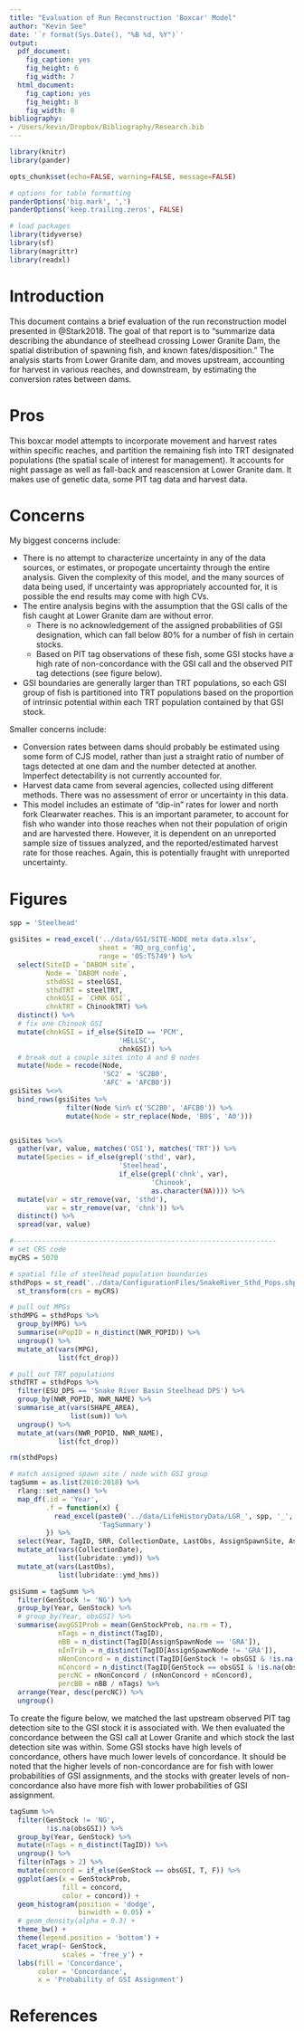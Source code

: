 ```yaml
---
title: "Evaluation of Run Reconstruction 'Boxcar' Model"
author: "Kevin See"
date: '`r format(Sys.Date(), "%B %d, %Y")`'
output: 
  pdf_document:
    fig_caption: yes
    fig_height: 6
    fig_width: 7
  html_document:
    fig_caption: yes
    fig_height: 8
    fig_width: 8
bibliography:
- /Users/kevin/Dropbox/Bibliography/Research.bib
---
```


```r
library(knitr)
library(pander)

opts_chunk$set(echo=FALSE, warning=FALSE, message=FALSE)

# options for table formatting
panderOptions('big.mark', ',')
panderOptions('keep.trailing.zeros', FALSE)

# load packages
library(tidyverse)
library(sf)
library(magrittr)
library(readxl)

```

# Introduction

This document contains a brief evaluation of the run reconstruction model presented in @Stark2018. The goal of that report is to "summarize data describing the abundance of steelhead crossing Lower Granite Dam, the spatial distribution of spawning fish, and known fates/disposition." The analysis starts from Lower Granite dam, and moves upstream, accounting for harvest in various reaches, and downstream, by estimating the conversion rates between dams. 

# Pros

This boxcar model attempts to incorporate movement and harvest rates within specific reaches, and partition the remaining fish into TRT designated populations (the spatial scale of interest for management). It accounts for night passage as well as fall-back and reascension at Lower Granite dam. It makes use of genetic data, some PIT tag data and harvest data. 

# Concerns

My biggest concerns include:

* There is no attempt to characterize uncertainty in any of the data sources, or estimates, or propogate uncertainty through the entire analysis. Given the complexity of this model, and the many sources of data being used, if uncertainty was appropriately accounted for, it is possible the end results may come with high CVs.
* The entire analysis begins with the assumption that the GSI calls of the fish caught at Lower Granite dam are without error.
    * There is no acknowledgement of the assigned probabilities of GSI designation, which can fall below 80% for a number of fish in certain stocks.
    * Based on PIT tag observations of these fish, some GSI stocks have a high rate of non-concordance with the GSI call and the observed PIT tag detections (see figure below).
* GSI boundaries are generally larger than TRT populations, so each GSI group of fish is partitioned into TRT populations based on the proportion of intrinsic potential within each TRT population contained by that GSI stock. 

Smaller concerns include:

* Conversion rates between dams should probably be estimated using some form of CJS model, rather than just a straight ratio of number of tags detected at one dam and the number detected at another. Imperfect detectability is not currently accounted for.
* Harvest data came from several agencies, collected using different methods. There was no assessment of error or uncertainty in this data.
* This model includes an estimate of "dip-in" rates for lower and north fork Clearwater reaches. This is an important parameter, to account for fish who wander into those reaches when not their population of origin and are harvested there. However, it is dependent on an unreported sample size of tissues analyzed, and the reported/estimated harvest rate for those reaches. Again, this is potentially fraught with unreported uncertainty.  

# Figures

```r
spp = 'Steelhead'

gsiSites = read_excel('../data/GSI/SITE-NODE meta data.xlsx',
                      sheet = 'RO_org_config',
                      range = 'O5:T5749') %>%
  select(SiteID = `DABOM site`,
         Node = `DABOM node`,
         sthdGSI = steelGSI,
         sthdTRT = steelTRT,
         chnkGSI = `CHNK GSI`,
         chnkTRT = ChinookTRT) %>%
  distinct() %>%
  # fix one Chinook GSI
  mutate(chnkGSI = if_else(SiteID == 'PCM',
                           'HELLSC',
                           chnkGSI)) %>%
  # break out a couple sites into A and B nodes
  mutate(Node = recode(Node,
                       'SC2' = 'SC2B0',
                       'AFC' = 'AFCB0'))
gsiSites %<>%
  bind_rows(gsiSites %>%
              filter(Node %in% c('SC2B0', 'AFCB0')) %>%
              mutate(Node = str_replace(Node, 'B0$', 'A0')))


gsiSites %<>%
  gather(var, value, matches('GSI'), matches('TRT')) %>%
  mutate(Species = if_else(grepl('sthd', var),
                           'Steelhead',
                           if_else(grepl('chnk', var),
                                   'Chinook',
                                   as.character(NA)))) %>%
  mutate(var = str_remove(var, 'sthd'),
         var = str_remove(var, 'chnk')) %>%
  distinct() %>%
  spread(var, value)

#-----------------------------------------------------------------
# set CRS code
myCRS = 5070

# spatial file of steelhead population boundaries
sthdPops = st_read('../data/ConfigurationFiles/SnakeRiver_Sthd_Pops.shp') %>%
  st_transform(crs = myCRS)

# pull out MPGs
sthdMPG = sthdPops %>%
  group_by(MPG) %>%
  summarise(nPopID = n_distinct(NWR_POPID)) %>%
  ungroup() %>%
  mutate_at(vars(MPG),
            list(fct_drop))

# pull out TRT populations
sthdTRT = sthdPops %>%
  filter(ESU_DPS == 'Snake River Basin Steelhead DPS') %>%
  group_by(NWR_POPID, NWR_NAME) %>%
  summarise_at(vars(SHAPE_AREA),
               list(sum)) %>%
  ungroup() %>%
  mutate_at(vars(NWR_POPID, NWR_NAME),
            list(fct_drop))

rm(sthdPops)

# match assigned spawn site / node with GSI group
tagSumm = as.list(2010:2018) %>%
  rlang::set_names() %>%
  map_df(.id = 'Year',
         .f = function(x) {
           read_excel(paste0('../data/LifeHistoryData/LGR_', spp, '_', x[1], '.xlsx'),
                      'TagSummary')
         }) %>%
  select(Year, TagID, SRR, CollectionDate, LastObs, AssignSpawnSite, AssignSpawnNode, LGDFLmm, GenSex, GenStock, GenStockProb, BioScaleFinalAge, BiosamplesValid, nRec:MPG) %>%
  mutate_at(vars(CollectionDate),
            list(lubridate::ymd)) %>%
  mutate_at(vars(LastObs),
            list(lubridate::ymd_hms))

gsiSumm = tagSumm %>%
  filter(GenStock != 'NG') %>%
  group_by(Year, GenStock) %>%
  # group_by(Year, obsGSI) %>%
  summarise(avgGSIProb = mean(GenStockProb, na.rm = T),
            nTags = n_distinct(TagID),
            nBB = n_distinct(TagID[AssignSpawnNode == 'GRA']),
            nInTrib = n_distinct(TagID[AssignSpawnNode != 'GRA']),
            nNonConcord = n_distinct(TagID[GenStock != obsGSI & !is.na(obsGSI)]),
            nConcord = n_distinct(TagID[GenStock == obsGSI & !is.na(obsGSI)]),
            percNC = nNonConcord / (nNonConcord + nConcord),
            percBB = nBB / nTags) %>%
  arrange(Year, desc(percNC)) %>%
  ungroup()
```

To create the figure below, we matched the last upstream observed PIT tag detection site to the GSI stock it is associated with. We then evaluated the concordance between the GSI call at Lower Granite and which stock the last detection site was within. Some GSI stocks have high levels of concordance, others have much lower levels of concordance. It should be noted that the higher levels of non-concordance are for fish with lower probabilities of GSI assignments, and the stocks with greater levels of non-concordance also have more fish with lower probabilities of GSI assignment. 

```r
tagSumm %>%
  filter(GenStock != 'NG',
         !is.na(obsGSI)) %>%
  group_by(Year, GenStock) %>%
  mutate(nTags = n_distinct(TagID)) %>%
  ungroup() %>%
  filter(nTags > 2) %>%
  mutate(concord = if_else(GenStock == obsGSI, T, F)) %>%
  ggplot(aes(x = GenStockProb,
             fill = concord,
             color = concord)) +
  geom_histogram(position = 'dodge',
                 binwidth = 0.05) +
  # geom_density(alpha = 0.3) +
  theme_bw() +
  theme(legend.position = 'bottom') +
  facet_wrap(~ GenStock,
             scales = 'free_y') +
  labs(fill = 'Concordance',
       color = 'Concordance',
       x = 'Probability of GSI Assignment')
```


# References

